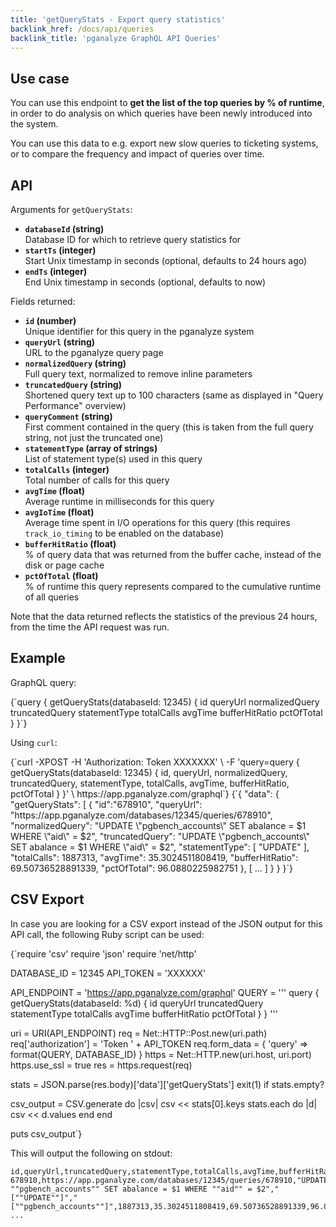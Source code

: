 ```yaml
---
title: 'getQueryStats - Export query statistics'
backlink_href: /docs/api/queries
backlink_title: 'pganalyze GraphQL API Queries'
---
```


## Use case

You can use this endpoint to **get the list of the top queries by % of runtime**, in order to do analysis on which
queries have been newly introduced into the system.

You can use this data to e.g. export new slow queries to ticketing systems, or to
compare the frequency and impact of queries over time.

## API

Arguments for `getQueryStats`:

* **`databaseId` (string)**<br/>Database ID for which to retrieve query statistics for
* **`startTs` (integer)**<br/>Start Unix timestamp in seconds (optional, defaults to 24 hours ago)
* **`endTs` (integer)**<br/>End Unix timestamp in seconds (optional, defaults to now)

Fields returned:

* **`id` (number)**<br/>Unique identifier for this query in the pganalyze system
* **`queryUrl` (string)**<br/>URL to the pganalyze query page
* **`normalizedQuery` (string)**<br/>Full query text, normalized to remove inline parameters
* **`truncatedQuery` (string)**<br/>Shortened query text up to 100 characters (same as displayed in "Query Performance" overview)
* **`queryComment` (string)**<br/>First comment contained in the query (this is taken from the full query string, not just the truncated one)
* **`statementType` (array of strings)**<br/>List of statement type(s) used in this query
* **`totalCalls` (integer)**<br/>Total number of calls for this query
* **`avgTime` (float)**<br/>Average runtime in milliseconds for this query
* **`avgIoTime` (float)**<br/>Average time spent in I/O operations for this query (this requires `track_io_timing` to be enabled on the database)
* **`bufferHitRatio` (float)**<br/>% of query data that was returned from the buffer cache, instead of the disk or page cache
* **`pctOfTotal` (float)**<br/>% of runtime this query represents compared to the cumulative runtime of all queries

Note that the data returned reflects the statistics of the previous 24 hours, from the time the API request was run.

## Example

GraphQL query:

<CodeBlock language="graphql">
{`query {
  getQueryStats(databaseId: 12345) {
    id
    queryUrl
    normalizedQuery
    truncatedQuery
    statementType
    totalCalls
    avgTime
    bufferHitRatio
    pctOfTotal
  }
}`}
</CodeBlock>

Using `curl`:

<CodeBlock language="bash">
{`curl -XPOST -H 'Authorization: Token XXXXXXX' \
  -F 'query=query { getQueryStats(databaseId: 12345) { id, queryUrl, normalizedQuery, truncatedQuery, statementType, totalCalls, avgTime, bufferHitRatio, pctOfTotal } }' \
  https://app.pganalyze.com/graphql`}
</CodeBlock>

<CodeBlock language="json">
{`{
  "data": {
    "getQueryStats": [
      {
        "id":"678910",
        "queryUrl": "https://app.pganalyze.com/databases/12345/queries/678910",
        "normalizedQuery": "UPDATE \"pgbench_accounts\" SET abalance = $1 WHERE \"aid\" = $2",
        "truncatedQuery": "UPDATE \"pgbench_accounts\" SET abalance = $1 WHERE \"aid\" = $2",
        "statementType": [
          "UPDATE"
        ],
        "totalCalls": 1887313,
        "avgTime": 35.3024511808419,
        "bufferHitRatio": 69.50736528891339,
        "pctOfTotal": 96.0880225982751
      },
      [ ... ]
    }
  }
}`}
</CodeBlock>

## CSV Export

In case you are looking for a CSV export instead of the JSON output for this API call, the following Ruby script can be used:

<CodeBlock language="ruby">
{`require 'csv'
require 'json'
require 'net/http'
 
DATABASE_ID = 12345
API_TOKEN = 'XXXXXX'
 
API_ENDPOINT = 'https://app.pganalyze.com/graphql'
QUERY = '''
query {
  getQueryStats(databaseId: %d) {
    id
    queryUrl
    truncatedQuery
    statementType
    totalCalls
    avgTime
    bufferHitRatio
    pctOfTotal
  }
}
'''
 
uri = URI(API_ENDPOINT)
req = Net::HTTP::Post.new(uri.path)
req['authorization'] = 'Token ' + API_TOKEN
req.form_data = { 'query' => format(QUERY, DATABASE_ID) }
https = Net::HTTP.new(uri.host, uri.port)
https.use_ssl = true
res = https.request(req)
 
stats = JSON.parse(res.body)['data']['getQueryStats']
exit(1) if stats.empty?
 
csv_output = CSV.generate do |csv|
  csv << stats[0].keys
  stats.each do |d|
    csv << d.values
  end
end
 
puts csv_output`}
</CodeBlock>

This will output the following on stdout:

```
id,queryUrl,truncatedQuery,statementType,totalCalls,avgTime,bufferHitRatio,pctOfTotal
678910,https://app.pganalyze.com/databases/12345/queries/678910,"UPDATE ""pgbench_accounts"" SET abalance = $1 WHERE ""aid"" = $2","[""UPDATE""]","[""pgbench_accounts""]",1887313,35.3024511808419,69.50736528891339,96.0880225982751
...
```
